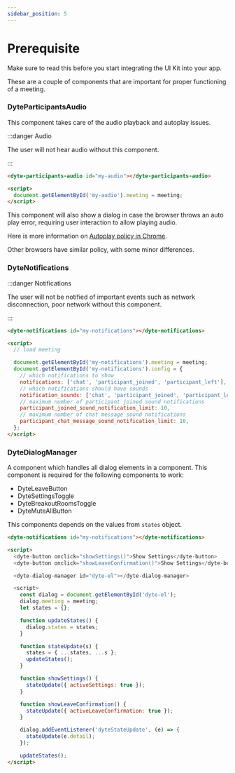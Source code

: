 ```yaml
---
sidebar_position: 5
---
```


# Prerequisite

Make sure to read this before you start integrating the UI Kit into your app.

These are a couple of components that are important for proper functioning of a
meeting.

### DyteParticipantsAudio

This component takes care of the audio playback and autoplay issues.

:::danger Audio

The user will not hear audio without this component.

:::

```html
<dyte-participants-audio id="my-audio"></dyte-participants-audio>

<script>
  document.getElementById('my-audio').meeting = meeting;
</script>
```

This component will also show a dialog in case the browser throws an auto play
error, requiring user interaction to allow playing audio.

Here is more information on
[Autoplay policy in Chrome](https://developer.chrome.com/blog/autoplay/).

Other browsers have similar policy, with some minor differences.

### DyteNotifications

:::danger Notifications

The user will not be notified of important events such as network disconnection,
poor network without this component.

:::

```html
<dyte-notifications id="my-notifications"></dyte-notifications>

<script>
  // load meeting

  document.getElementById('my-notifications').meeting = meeting;
  document.getElementById('my-notifications').config = {
    // which notifications to show
    notifications: ['chat', 'participant_joined', 'participant_left'],
    // which notifications should have sounds
    notification_sounds: ['chat', 'participant_joined', 'participant_left'],
    // maximum number of participant joined sound notifications
    participant_joined_sound_notification_limit: 10,
    // maximum number of chat message sound notifications
    participant_chat_message_sound_notification_limit: 10,
  };
</script>
```

### DyteDialogManager

A component which handles all dialog elements in a component. This component is required for the following components to work:

- DyteLeaveButton
- DyteSettingsToggle
- DyteBreakoutRoomsToggle
- DyteMuteAllButton

This components depends on the values from `states` object.

```html
<dyte-notifications id="my-notifications"></dyte-notifications>

<script>
  <dyte-button onclick="showSettings()">Show Settings</dyte-button>
  <dyte-button onclick="showLeaveConfirmation()">Show Settings</dyte-button>

  <dyte-dialog-manager id="dyte-el"></dyte-dialog-manager>

  <script>
    const dialog = document.getElementById('dyte-el');
    dialog.meeting = meeting;
    let states = {};

    function updateStates() {
      dialog.states = states;
    }

    function stateUpdate(s) {
      states = { ...states, ...s };
      updateStates();
    }

    function showSettings() {
      stateUpdate({ activeSettings: true });
    }

    function showLeaveConfirmation() {
      stateUpdate({ activeLeaveConfirmation: true });
    }

    dialog.addEventListener('dyteStateUpdate', (e) => {
      stateUpdate(e.detail);
    });

    updateStates();
</script>
```

<head>
  <title>UI Kit Prerequisite</title>
</head>
